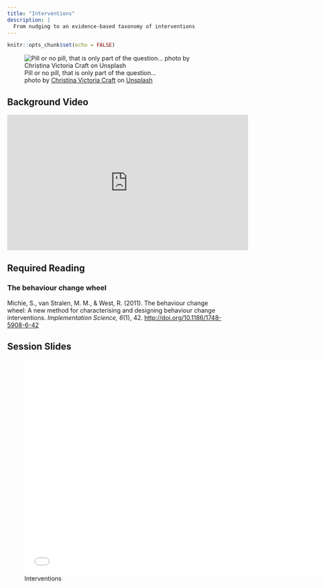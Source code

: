 ```yaml
---
title: "Interventions"
description: |
  From nudging to an evidence-based taxonomy of interventions 
---
```


```r
knitr::opts_chunk$set(echo = FALSE)
```

![Pill or no pill, that is only part of the question... <br> <span>photo by <a href="https://unsplash.com/@victoriabcphotographer?utm_source=unsplash&amp;utm_medium=referral&amp;utm_content=creditCopyText">Christina Victoria Craft</a> on <a href="https://unsplash.com/s/photos/pill?utm_source=unsplash&amp;utm_medium=referral&amp;utm_content=creditCopyText">Unsplash</a></span>](photos/christina-victoria-craft-WHSnkIwWpec-unsplash.jpg)

## Background Video

<iframe width="560" height="315" src="https://www.youtube.com/embed/OLBgjd8bbQw?si=UgQjJau1Kl56ItU9" title="YouTube video player" frameborder="0" allow="accelerometer; autoplay; clipboard-write; encrypted-media; gyroscope; picture-in-picture; web-share" allowfullscreen></iframe>

## Required Reading

### The behaviour change wheel

Michie, S., van Stralen, M. M., & West, R. (2011). The behaviour change wheel: A new method for characterising and designing behaviour change interventions. *Implementation Science, 6*(1), 42. [http://doi.org/10.1186/1748-5908-6-42](https://github.com/matarui/ebdm/raw/main/docs/literature/Michie_2011_ImplementationScience.pdf)

## Session Slides

![Interventions](presentations/EBDM_session10.pdf){width=700px height=500px}

<!-- ## Additional Resources -->

<!-- Nilsen, P., & Birken, S. A. (Eds.). (2020). Handbook on Implementation Science. Cheltenham, UK: Edward Elgar Publishing.  -->